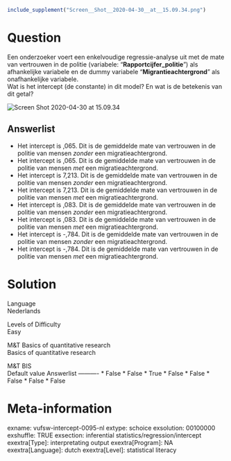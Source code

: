 ```{r, echo = FALSE, results = "hide"}
include_supplement("Screen__Shot__2020-04-30__at__15.09.34.png")
```

Question
========
Een onderzoeker voert een enkelvoudige regressie-analyse uit met de mate
van vertrouwen in de politie (variabele: "**Rapportcijfer\_politie**")
als afhankelijke variabele en de dummy variabele
"**Migrantieachtergrond**" als onafhankelijke variabele.  
Wat is het intercept (de constante) in dit model? En wat is de betekenis
van dit getal?   
  
<img src="Screen__Shot__2020-04-30__at__15.09.34.png"
class="fr-fic fr-dii enlargeimage tvcss_2"
alt="Screen Shot 2020-04-30 at 15.09.34" />

Answerlist
----------
* Het intercept is ,065. Dit is de gemiddelde mate van vertrouwen in de
  politie van mensen *zonder* een migratieachtergrond.
* Het intercept is ,065. Dit is de gemiddelde mate van vertrouwen in de
  politie van mensen *met* een migratieachtergrond.
* Het intercept is 7,213. Dit is de gemiddelde mate van vertrouwen in de
  politie van mensen *zonder* een migratieachtergrond.
* Het intercept is 7,213. Dit is de gemiddelde mate van vertrouwen in de
  politie van mensen *met* een migratieachtergrond.
* Het intercept is ,083. Dit is de gemiddelde mate van vertrouwen in de
  politie van mensen *zonder* een migratieachtergrond.
* Het intercept is ,083. Dit is de gemiddelde mate van vertrouwen in de
  politie van mensen *met* een migratieachtergrond.
* Het intercept is -,784. Dit is de gemiddelde mate van vertrouwen in de
  politie van mensen *zonder* een migratieachtergrond.
* Het intercept is -,784. Dit is de gemiddelde mate van vertrouwen in de
  politie van mensen *met* een migratieachtergrond.

Solution
========











Language  
Nederlands

Levels of Difficulty  
Easy

M&T Basics of quantitative research  
Basics of quantitative research

M&T BIS  
Default value
Answerlist
----------
* False
* False
* True
* False
* False
* False
* False
* False

Meta-information
================
exname: vufsw-intercept-0095-nl
extype: schoice
exsolution: 00100000
exshuffle: TRUE
exsection: inferential statistics/regression/intercept
exextra[Type]: interpretating output
exextra[Program]: NA
exextra[Language]: dutch
exextra[Level]: statistical literacy

